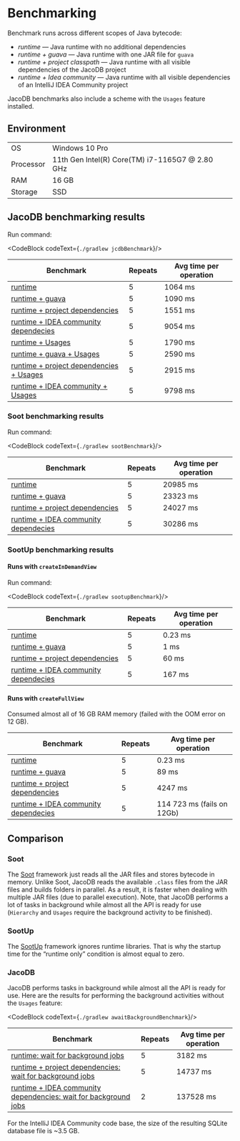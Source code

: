 
# Benchmarking

Benchmark runs across different scopes of Java bytecode:
- _runtime_ — Java runtime with no additional dependencies
- _runtime + guava_ — Java runtime with one JAR file for `guava`
- _runtime + project classpath_ — Java runtime with all visible dependencies of the JacoDB project
- _runtime + Idea community_ — Java runtime with all visible dependencies of an IntelliJ IDEA Community project

JacoDB benchmarks also include a scheme with the `Usages` feature installed.

## Environment

|   |                                                 |
|-----------|-------------------------------------------------|
| OS        | Windows 10 Pro                                  |
| Processor | 11th Gen Intel(R) Core(TM) i7-1165G7 @ 2.80 GHz |
| RAM       | 16 GB                                           |
| Storage   | SSD                                             |

## JacoDB benchmarking results

Run command:

<CodeBlock codeText={`
    ./gradlew jcdbBenchmark
`}/>

| Benchmark                                                                                                                                                                     | Repeats  | Avg time per operation  |
|-------------------------------------------------------------------------------------------------------------------------------------------------------------------------------|----------|-------------------------|
| [runtime](https://github.com/UnitTestBot/jacodb/tree/main/jacodb-core/src/test/kotlin/org/jacodb/testing/performance/JcdbBenchmarks.kt#L36)                                   | 5        | 1064 ms                  |
| [runtime + guava](https://github.com/UnitTestBot/jacodb/tree/main/jacodb-core/src/test/kotlin/org/jacodb/testing/performance/JcdbBenchmarks.kt#L76)                           | 5        | 1090 ms                  |
| [runtime + project dependencies](https://github.com/UnitTestBot/jacodb/tree/main/jacodb-core/src/test/kotlin/org/jacodb/testing/performance/JcdbBenchmarks.kt#L55)            | 5        | 1551 ms                 |
| [runtime + IDEA community dependecies](https://github.com/UnitTestBot/jacodb/tree/main/jacodb-core/src/test/kotlin/org/jacodb/testing/performance/JcdbBenchmarks.kt#L97)      | 5        | 9054 ms                 |
| [runtime + Usages](https://github.com/UnitTestBot/jacodb/tree/main/jacodb-core/src/test/kotlin/org/jacodb/testing/performance/JcdbBenchmarks.kt#L45)                          | 5        | 1790 ms                  |
| [runtime + guava + Usages](https://github.com/UnitTestBot/jacodb/tree/main/jacodb-core/src/test/kotlin/org/jacodb/testing/performance/JcdbBenchmarks.kt#L86)                  | 5        | 2590 ms                  |
| [runtime + project dependencies + Usages](https://github.com/UnitTestBot/jacodb/tree/main/jacodb-core/src/test/kotlin/org/jacodb/testing/performance/JcdbBenchmarks.kt#L65)   | 5        | 2915 ms                 |
| [runtime + IDEA community + Usages](https://github.com/UnitTestBot/jacodb/tree/main/jacodb-core/src/test/kotlin/org/jacodb/testing/performance/JcdbBenchmarks.kt#L114)        | 5        | 9798 ms                 |

### Soot benchmarking results

Run command:

<CodeBlock codeText={`
./gradlew sootBenchmark
`}/>

| Benchmark                                                                                                                                                                | Repeats  | Avg time per operation |
|--------------------------------------------------------------------------------------------------------------------------------------------------------------------------|----------|------------------------|
| [runtime](https://github.com/UnitTestBot/jacodb/tree/main/jacodb-core/src/test/kotlin/org/jacodb/testing/performance/SootBenchmarks.kt#L61)                              | 5        | 20985 ms               |
| [runtime + guava](https://github.com/UnitTestBot/jacodb/tree/main/jacodb-core/src/test/kotlin/org/jacodb/testing/performance/SootBenchmarks.kt#L66)                      | 5        | 23323 ms               |
| [runtime + project dependencies](https://github.com/UnitTestBot/jacodb/tree/main/jacodb-core/src/test/kotlin/org/jacodb/testing/performance/SootBenchmarks.kt#L71)       | 5        | 24027 ms               |
| [runtime + IDEA community dependecies](https://github.com/UnitTestBot/jacodb/tree/main/jacodb-core/src/test/kotlin/org/jacodb/testing/performance/SootBenchmarks.kt#L76) | 5        | 30286 ms               |

### SootUp benchmarking results

#### Runs with `createInDemandView`

Run command:

<CodeBlock codeText={`
./gradlew sootupBenchmark
`}/>

| Benchmark                                                                                                                                                                    | Repeats  | Avg time per operation|
|------------------------------------------------------------------------------------------------------------------------------------------------------------------------------|----------|-----------------------|
| [runtime](https://github.com/UnitTestBot/jacodb/tree/main/jacodb-core/src/test/kotlin/org/jacodb/testing/performance/SootBenchmarks.kt#L39)                                  | 5        | 0.23 ms               |
| [runtime + guava](https://github.com/UnitTestBot/jacodb/tree/main/jacodb-core/src/test/kotlin/org/jacodb/testing/performance/SootupBenchmarks.kt#L44)                        | 5        | 1 ms                  |
| [runtime + project dependencies](https://github.com/UnitTestBot/jacodb/tree/main/jacodb-core/src/test/kotlin/org/jacodb/testing/performance/SootupBenchmarks.kt#L49)         | 5        | 60 ms                 |
| [runtime + IDEA community dependecies](https://github.com/UnitTestBot/jacodb/tree/main/jacodb-core/src/test/kotlin/org/jacodb/testing/performance/SootupBenchmarks.kt#L54)   | 5        | 167 ms                |

#### Runs with `createFullView`

Consumed almost all of 16 GB RAM memory (failed with the OOM error on 12 GB).

| Benchmark                                                                                                                                                                    | Repeats  | Avg time per operation    |
|------------------------------------------------------------------------------------------------------------------------------------------------------------------------------|----------|---------------------------|
| [runtime](https://github.com/UnitTestBot/jacodb/tree/main/jacodb-core/src/test/kotlin/org/jacodb/testing/performance/SootBenchmarks.kt#L39)                                  | 5        | 0.23 ms                   |
| [runtime + guava](https://github.com/UnitTestBot/jacodb/tree/main/jacodb-core/src/test/kotlin/org/jacodb/testing/performance/SootupBenchmarks.kt#L44)                        | 5        | 89 ms                     |
| [runtime + project dependencies](https://github.com/UnitTestBot/jacodb/tree/main/jacodb-core/src/test/kotlin/org/jacodb/testing/performance/SootupBenchmarks.kt#L49)         | 5        | 4247 ms                   |
| [runtime + IDEA community dependecies](https://github.com/UnitTestBot/jacodb/tree/main/jacodb-core/src/test/kotlin/org/jacodb/testing/performance/SootupBenchmarks.kt#L54)   | 5        | 114 723 ms (fails on 12Gb)|

## Comparison

### Soot

The [Soot](https://github.com/soot-oss/soot) framework just reads all the JAR files and stores bytecode in memory.
Unlike Soot, JacoDB reads the available `.class` files from the JAR files and builds folders in parallel. As a result,
it is faster when
dealing with multiple JAR files (due to parallel execution). Note, that JacoDB performs a lot of tasks in
background while almost all the API is ready for use (`Hierarchy` and `Usages` require the background activity to be
finished).

### SootUp

The [SootUp](https://github.com/soot-oss/SootUp) framework ignores runtime libraries. That is why the startup time
for the “runtime only” condition is almost equal to zero.

### JacoDB

JacoDB performs tasks in background while almost all the API is ready for use. Here are the results for performing
the background activities without the `Usages` feature:

<CodeBlock codeText={`
    ./gradlew awaitBackgroundBenchmark
`}/>

| Benchmark                                                                                                                                                                                                          | Repeats  | Avg time per operation |
|--------------------------------------------------------------------------------------------------------------------------------------------------------------------------------------------------------------------|----------|------------------------|
| [runtime: wait for background jobs](https://github.com/UnitTestBot/jacodb/tree/main/jacodb-core/src/test/kotlin/org/jacodb/testing/performance/JcdbAwaitBackgroundBenchmarks.kt#L59)                               | 5        | 3182 ms                |
| [runtime + project dependencies: wait for background jobs](https://github.com/UnitTestBot/jacodb/tree/main/jacodb-core/src/test/kotlin/org/jacodb/testing/performance/JcdbAwaitBackgroundBenchmarks.kt#L72)        | 5        | 14737 ms               |
| [runtime + IDEA community dependencies: wait for background jobs](https://github.com/UnitTestBot/jacodb/tree/main/jacodb-core/src/test/kotlin/org/jacodb/testing/performance/JcdbAwaitBackgroundBenchmarks.kt#L86) | 2        | 137528 ms              |

For the IntelliJ IDEA Community code base, the size of the resulting SQLite database file is ~3.5 GB.




